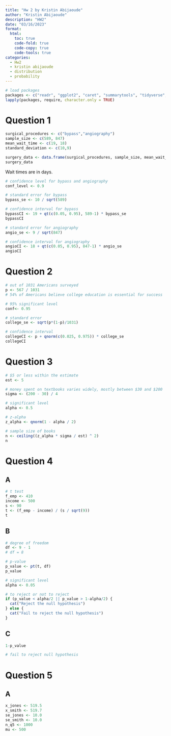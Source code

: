 ```yaml
---
title: "Hw 2 by Kristin Abijaoude"
author: "Kristin Abijaoude"
description: "HW2"
date: "03/16/2023"
format:
  html:
    toc: true
    code-fold: true
    code-copy: true
    code-tools: true
categories:
  - Hw2
  - kristin abijaoude
  - distribution 
  - probability
---
```


```r
# load packages
packages <- c("readr", "ggplot2", "caret", "summarytools", "tidyverse", "dplyr", "stats", "pwr")
lapply(packages, require, character.only = TRUE)
```

# Question 1

```r
surgical_procedures <- c("bypass","angiography")
sample_size <- c(589, 847)
mean_wait_time <- c(19, 18)
standard_deviation <- c(10,9)

surgery_data <- data.frame(surgical_procedures, sample_size, mean_wait_time, standard_deviation)
surgery_data
```
Wait times are in days. 

```r
# confidence level for bypass and angiography
conf_level <- 0.9

# standard error for bypass
bypass_se <- 10 / sqrt(589)

# confidence interval for bypass
bypassCI <- 19 + qt(c(0.05, 0.95), 589-1) * bypass_se
bypassCI
```

```r
# standard error for angiography
angio_se <- 9 / sqrt(847)

# confidence interval for angiography
angioCI <- 18 + qt(c(0.05, 0.95), 847-1) * angio_se
angioCI
```

# Question 2 

```r
# out of 1031 Americans surveyed
p <- 567 / 1031 
# 54% of Americans believe college education is essential for success

# 95% significant level
conf<- 0.95 

# standard error
college_se <- sqrt(p*(1-p)/1031) 

# confidence interval
collegeCI <- p + qnorm(c(0.025, 0.975)) * college_se
collegeCI 
```

# Question 3

```r
# $5 or less within the estimate
est <- 5

# money spent on textbooks varies widely, mostly between $30 and $200
sigma <- (200 - 30) / 4

# significant level 
alpha <- 0.5

# z-alpha
z_alpha <- qnorm(1 - alpha / 2)

# sample size of books
n <- ceiling((z_alpha * sigma / est) ^ 2)
n
```

# Question 4
## A
```r
# t test
f_emp <- 410
income <- 500
s <- 90
t <- (f_emp - income) / (s / sqrt(9))
t
```

## B
```r
# degree of freedom
df <- 9 - 1 
# df = 8

# p-value
p_value <- pt(t, df)
p_value

# significant level
alpha <- 0.05

# to reject or not to reject
if (p_value < alpha/2 || p_value > 1-alpha/2) {
  cat("Reject the null hypothesis")
} else {
  cat("Fail to reject the null hypothesis")
}
```

## C
```r
1-p_value

# fail to reject null hypothesis
```

# Question 5
## A

```r
x_jones <- 519.5
x_smith <- 519.7
se_jones <- 10.0
se_smith <- 10.0
n_q5 <- 1000
mu <- 500

```


